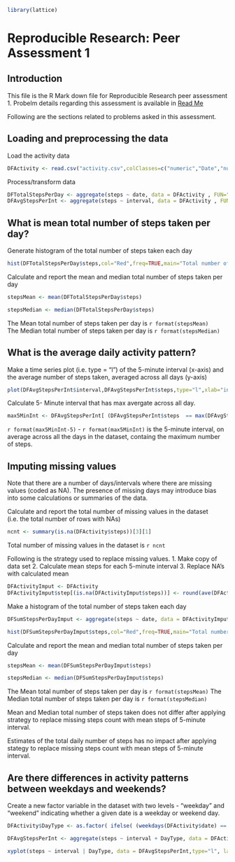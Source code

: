 ```r

library(lattice)

```


# Reproducible Research: Peer Assessment 1


## Introduction
This file is the R Mark down file for Reproducible Research peer assessment 1. Probelm details regarding this assessment is available in [Read Me]("https://github.com/vinaykk/RepData_PeerAssessment1/blob/master/README.md") 

Following are the sections related to problems asked in this assessment. 

## Loading and preprocessing the data

Load the activity data
```r

DFActivity <- read.csv("activity.csv",colClasses=c("numeric","Date","numeric"))

```
Process/transform data
```r

DFTotalStepsPerDay <- aggregate(steps ~ date, data = DFActivity , FUN="sum")
DFAvgStepsPerInt <- aggregate(steps ~ interval, data = DFActivity , FUN="mean")

```


## What is mean total number of steps taken per day?

Generate histogram of the total number of steps taken each day
```r

hist(DFTotalStepsPerDay$steps,col="Red",freq=TRUE,main="Total number of steps taken each day",xlab="Total Steps")

```

Calculate and report the mean and median total number of steps taken per day
```r

stepsMean <- mean(DFTotalStepsPerDay$steps)

stepsMedian <- median(DFTotalStepsPerDay$steps)

```

The Mean total number of steps taken per day is `r format(stepsMean)`    
The Median total number of steps taken per day is `r format(stepsMedian)`

## What is the average daily activity pattern?

Make a time series plot (i.e. type = "l") of the 5-minute interval (x-axis) and the average number of steps taken, averaged across all days (y-axis)

```r

plot(DFAvgStepsPerInt$interval,DFAvgStepsPerInt$steps,type="l",xlab="interval",ylab="Avg Steps" ,main="Average Steps Taken per interval")

````

Calculate 5- Minute interval that has max avergate across all day. 
```r

max5MinInt <- DFAvgStepsPerInt[ (DFAvgStepsPerInt$steps  == max(DFAvgStepsPerInt$steps)),]$interval

```

`r format(max5MinInt-5)` - `r format(max5MinInt)` is the 5-minute interval, on average across all the days in the dataset, containg the maximum number of steps.

## Imputing missing values
Note that there are a number of days/intervals where there are missing values (coded as NA). The presence of missing days may introduce bias into some calculations or summaries of the data.

Calculate and report the total number of missing values in the dataset (i.e. the total number of rows with NAs)

```r

ncnt <- summary(is.na(DFActivity$steps))[3][1]

```
Total number of missing values in the dataset is `r ncnt`

Following is the strategy used to replace missing values. 
1. Make copy of data set
2. Calculate mean steps for each  5-minute interval 
3. Replace NA's with calculated mean

```r

DFActivityImput <- DFActivity
DFActivityImput$step[(is.na(DFActivityImput$steps))] <- round(ave(DFActivityImput$steps, DFActivityImput$interval, FUN = function(x) mean(x, na.rm=T) )[(is.na(DFActivityImput$steps))])

```

Make a histogram of the total number of steps taken each day
```r

DFSumStepsPerDayImput <- aggregate(steps ~ date, data = DFActivityImput , FUN="sum")

hist(DFSumStepsPerDayImput$steps,col="Red",freq=TRUE,main="Total number of steps taken each day",xlab="Total Steps")

```

Calculate and report the mean and median total number of steps taken per day
```r

stepsMean <- mean(DFSumStepsPerDayImput$steps)

stepsMedian <- median(DFSumStepsPerDayImput$steps)

```

The Mean total number of steps taken per day is `r format(stepsMean)`
The Median total number of steps taken per day is `r format(stepsMedian)`

Mean and Median total number of steps taken does not differ after applying strategy to replace missing steps count with mean steps of 5-minute interval.

Estimates of the total daily number of steps has no impact after applying stategy to replace missing steps count with mean steps of 5-minute interval. 


## Are there differences in activity patterns between weekdays and weekends?

Create a new factor variable in the dataset with two levels - "weekday" and "weekend" indicating whether a given date is a weekday or weekend day.

```r

DFActivity$DayType <- as.factor( ifelse( (weekdays(DFActivity$date) == "Sunday" | weekdays(DFActivity$date) == "Saturday"),"weekday","weekend" ))

DFAvgStepsPerInt <- aggregate(steps ~ interval + DayType, data = DFActivity , FUN="mean")
```

```r

xyplot(steps ~ interval | DayType, data = DFAvgStepsPerInt,type="l", layout = c(1,2), ylab="Number of Steps", xlab="Interval" )


```


